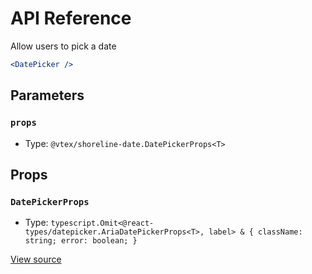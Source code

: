 # API Reference

Allow users to pick a date

```jsx
<DatePicker />
```

## Parameters

### `props`

- Type: `@vtex/shoreline-date.DatePickerProps<T>`

## Props

### `DatePickerProps`

- Type: `typescript.Omit<@react-types/datepicker.AriaDatePickerProps<T>, label> & { className: string; error: boolean; }`

[View source](https://github.com/vtex/shoreline/blob/3a3a69690/packages/date/src/date-picker/date-picker.tsx#L27)
